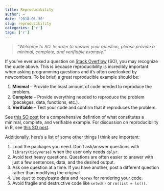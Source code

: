 ```yaml
---
title: Reproducibility
author: ~
date: '2018-01-30'
slug: reproducibility
categories: ['r']
tags: ['r']
---
```


> _"Welcome to SO. In order to answer your question, please provide a minimal, complete, and verifiable example."_

If you've ever asked a question on [Stack Overflow](https://stackoverflow.com) (SO), you may recognize the quote above. This is because reproducibility is incredibly important when asking programming questions and it's often overlooked by newcombers. To be brief, a great reproducible example should be:

1. **Minimal** -- Provide the least amount of code needed to reproduce the problem.
2. **Complete** -- Provide everything needed to reproduce the problem (pacakges, data, functions, etc.).
3. **Verifiable** -- Test your code and confirm that it reproduces the problem.

See [this SO post](https://stackoverflow.com/help/mcve) for a comprehensive defintion of what constitutes a minimal, complete, and verifiable example. For discussion on reproducibility in R, see [this SO post](https://stackoverflow.com/questions/5963269/how-to-make-a-great-r-reproducible-example).

Additionally, here's a list of some other things I think are important:

1. Load the packages you need. Don't ask/answer questions with `library(tidyverse)` when the user only needs `dplyr`. 
2. Avoid text heavy questions. Questions are often easier to answer with just a few sentences, data, and the desired output.
3. Ask one question at a time. If you have another, post a different question rather than modifying the original.
4. Use `dput` to copy/paste data and `reprex` for rendering your code.
5. Avoid fragile and destructive code like `setwd()` or `rm(list = ls())`.